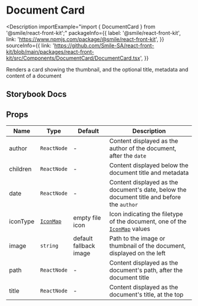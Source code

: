 # Document Card

<Description
  importExample="import { DocumentCard } from '@smile/react-front-kit';"
  packageInfo={{
    label: '@smile/react-front-kit',
    link: 'https://www.npmjs.com/package/@smile/react-front-kit',
  }}
  sourceInfo={{
    link: 'https://github.com/Smile-SA/react-front-kit/blob/main/packages/react-front-kit/src/Components/DocumentCard/DocumentCard.tsx',
  }}
>
  Renders a card showing the thumbnail, and the optional title, metadata and
  content of a document
</Description>

## Storybook Docs

<StorybookEmbed storyId="3-custom-components-documentcard--docs" height="950" />

## Props

| Name     | Type                                  | Default                | Description                                                                                           |
| -------- | ------------------------------------- | ---------------------- | ----------------------------------------------------------------------------------------------------- |
| author   | `ReactNode`                           | -                      | Content displayed as the author of the document, after the `date`                                     |
| children | `ReactNode`                           | -                      | Content displayed below the document title and metadata                                               |
| date     | `ReactNode`                           | -                      | Content displayed as the document's date, below the document title and before the `author`            |
| iconType | [`IconMap`](../shared-types/icon-map) | empty file icon        | Icon indicating the filetype of the document, one of the [`IconMap`](../shared-types/icon-map) values |
| image    | `string`                              | default fallback image | Path to the image or thumbnail of the document, displayed on the left                                 |
| path     | `ReactNode`                           | -                      | Content displayed as the document's path, after the document title                                    |
| title    | `ReactNode`                           | -                      | Content displayed as the document's title, at the top                                                 |
